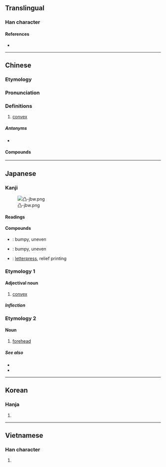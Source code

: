 {{character info/new}}
==Translingual==
{{stroke order|strokes=5}}
{{stroke order|strokes=5|type=jbw}}

===Han character===
{{Han char|rn=17|rad=凵|as=03|sn=5|four=77777|canj=BSS}}

====References====
* {{Han ref|kx=0135.090|dkj=01809|dj=0301.050|hdz=10307.060|uh=51F8|ud=20984|bh=A559|bd=42329}}

----

==Chinese==
{{zh-forms}}
===Etymology===
{{rfe|zh|Related to 突?}}
===Pronunciation===
{{zh-pron
|m=tū,tú,dié,1nb=standard in Mainland; variant in Taiwan,2nb=Taiwan,3nb=variant
|c=dat6
|h=pfs=thu̍t
|mn=ml:tu̍t/qz,xm,zz:thu̍t
|mc=y
|oc=y
|ma=Zh-tu.ogg
|cat=v,a
}}

===Definitions===
{{zh-hanzi}}

# [[convex]]

=====Antonyms=====
* {{zh-l|凹|concave}}

====Compounds====
{{zh-der|凸輪|凹凸|凸出|凸起|凸額|凸面鏡|凸透鏡|凸版|凸版印刷|凸狀|凹凸有致|凸岸|凹凸不平|凸顯|海凸|挺胸凸肚|照相凸版}}

{{zh-cat|Advanced}}

----

==Japanese==

===Kanji===
{{ja-kanji|grade=c|rs=凵03}}
[[File:凸-jbw.png|right|thumb]]

====Readings====
{{ja-readings
|on=とつ
|kun=でこ-
}}

====Compounds====
* {{ja-r|凹凸|おうとつ}}: bumpy, uneven
* {{ja-r|凸凹|でこぼこ}}: bumpy, uneven
* {{ja-r|凸版|とっぱん}}: [[letterpress]], relief printing

===Etymology 1===

====Adjectival noun====
{{ja-adj|infl=な|とつ}}

# [[convex]]

=====Inflection=====
{{ja-na|とつ}}

===Etymology 2===

====Noun====
{{ja-noun|でこ}}

# [[forehead]]

=====See also=====
* {{ja-r|額|ひたい}}
* {{ja-r|お凸|おでこ}}

----

==Korean==

===Hanja===
{{ko-hanja|hangeul=[[철]], [[돌]]|rv=cheol, dol|mr=ch'ŏl, tol}}

# {{defn|lang=ko|sort=凵03}}

----

==Vietnamese==

===Han character===
{{vi-hantu|[[đột]]|rs=凵03}}

# {{defn|lang=vi|sort=凵03}}